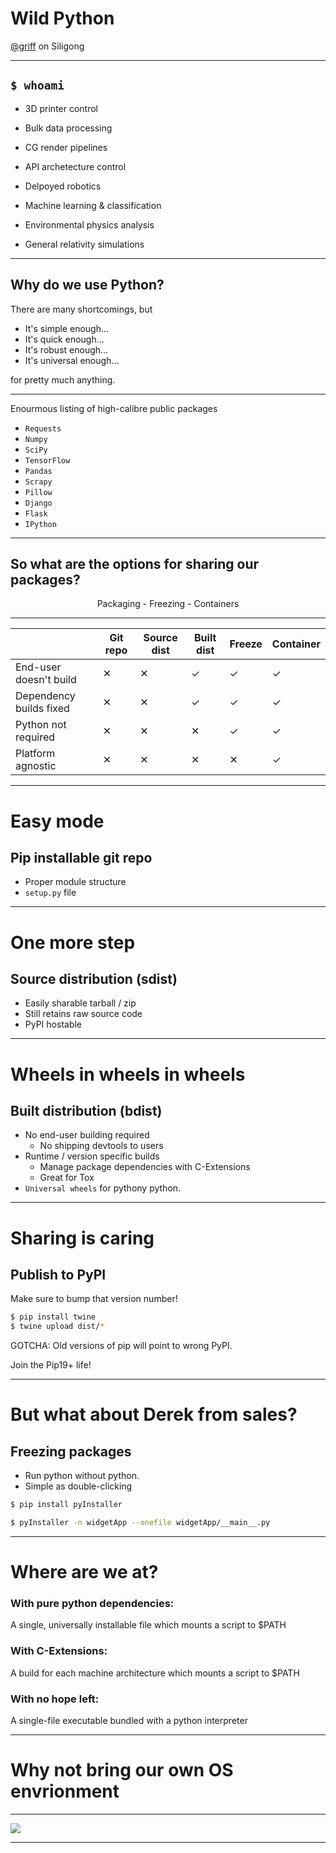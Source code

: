 

# Wild Python
<a href="https://siligong.slack.com/team/U2F39HD5K/">@griff</a> on Siligong

---

## `$ whoami`
- 3D printer control
- Bulk data processing
- CG render pipelines
- API archetecture control


- Delpoyed robotics
- Machine learning & classification


- Environmental physics analysis
- General relativity simulations

---

## Why do we use Python?
There are many shortcomings, but

- It's simple enough...
- It's quick enough...
- It's robust enough...
- It's universal enough...

for pretty much anything.

---

Enourmous listing of high-calibre public packages

- `Requests`
- `Numpy`
- `SciPy`
- `TensorFlow`
- `Pandas`
- `Scrapy`
- `Pillow`
- `Django`
- `Flask`
- `IPython`

---

## So what are the options for sharing our packages?

<center>
Packaging - Freezing - Containers
</center>

---

|                               |   Git repo  | Source dist | Built dist | Freeze | Container |
|-------------------------------|-------------|-------------|------------|--------|-----------|
| End-user doesn't build        |      ✕      |      ✕      |      ✓     |    ✓   |     ✓     |
| Dependency builds fixed       |      ✕      |      ✕      |      ✓     |    ✓   |     ✓     |
| Python not required           |      ✕      |      ✕      |      ✕     |    ✓   |     ✓     |
| Platform agnostic             |      ✕      |      ✕      |      ✕     |    ✕   |     ✓     |

---

# Easy mode
## Pip installable git repo
- Proper module structure
- `setup.py` file

---

# One more step 
## Source distribution (sdist)
- Easily sharable tarball / zip
- Still retains raw source code
- PyPI hostable

---

# Wheels in wheels in wheels
## Built distribution (bdist)
- No end-user building required
    - No shipping devtools to users
- Runtime / version specific builds
    - Manage package dependencies with C-Extensions
    - Great for Tox
- `Universal wheels` for pythony python.

---

# Sharing is caring
## Publish to PyPI

Make sure to bump that version number!

```bash
$ pip install twine
$ twine upload dist/*
```

GOTCHA: Old versions of pip will point to wrong PyPI. 

Join the Pip19+ life!

---

# But what about Derek from sales?
## Freezing packages
- Run python without python.
- Simple as double-clicking
```bash
$ pip install pyInstaller
```

```bash
$ pyInstaller -n widgetApp --onefile widgetApp/__main__.py
```

---

# Where are we at?
### With pure python dependencies:
A single, universally installable file which mounts a script to $PATH
### With C-Extensions:
A build for each machine architecture which mounts a script to $PATH
### With no hope left:
A single-file executable bundled with a python interpreter

---

# Why not bring our own OS envrionment
---

<Image src="docker.jpg" />

---